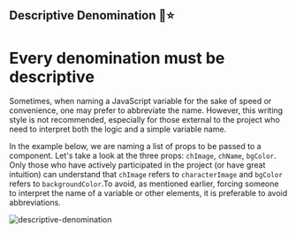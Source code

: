 ## Descriptive Denomination 📝⭐️

# Every denomination must be descriptive

Sometimes, when naming a JavaScript variable for the sake of speed or convenience, one may prefer to abbreviate the name. However, this writing style is not recommended, especially for those external to the project who need to interpret both the logic and a simple variable name.

In the example below, we are naming a list of props to be passed to a component. Let's take a look at the three props: `chImage`, `chName`, `bgColor`. Only those who have actively participated in the project (or have great intuition) can understand that `chImage` refers to `characterImage` and `bgColor` refers to `backgroundColor`.To avoid, as mentioned earlier, forcing someone to interpret the name of a variable or other elements, it is preferable to avoid abbreviations.

![descriptive-denomination](../../.images/code-conventions/general-conventions/descriptive-denomination.png)
